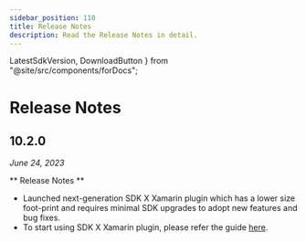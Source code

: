 ```yaml
---
sidebar_position: 110
title: Release Notes
description: Read the Release Notes in detail.
---
```


  LatestSdkVersion,
  DownloadButton
} from "@site/src/components/forDocs";

# Release Notes

<LatestSdkVersion>

## 10.2.0

<DownloadButton
  text="Download SDK"
  link="[% sdkx-xamarin.plugin_url %]"
  classes="mb-4"/>

_June 24, 2023_

</LatestSdkVersion>

** Release Notes **

- Launched next-generation SDK X Xamarin plugin which has a lower size foot-print and requires minimal SDK upgrades to adopt new features and bug fixes.
- To start using SDK X Xamarin plugin, please refer the guide [here](/sdkx-xamarin/getting-started).
